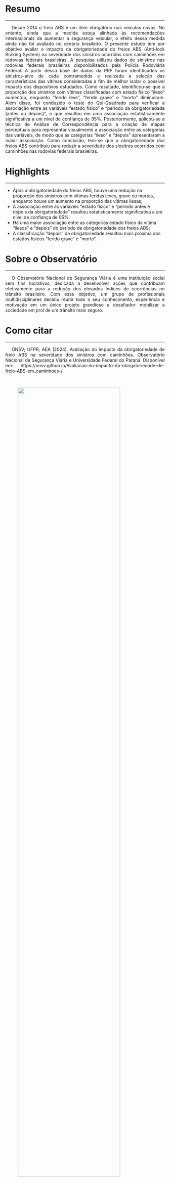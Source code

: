 <style>
p {
  text-align: justify;  
  text-indent: 20px;   
}
</style>  

# Resumo {-}  

***  

<p>Desde 2014 o freio ABS é um item obrigatório nos veículos novos. No entanto, ainda que a medida esteja alinhada às recomendações internacionais de aumentar a segurança veicular, o efeito dessa medida ainda não foi avaliado no cenário brasileiro. O presente estudo tem por objetivo avaliar o impacto da obrigatoriedade do freios ABS (Anti-lock Braking System) na severidade dos sinistros ocorridos com caminhões em rodovias federais brasileiras. A pesquisa utilizou dados de sinistros nas rodovias federais brasileiras disponibilizados pela Polícia Rodoviária Federal. A partir dessa base de dados da PRF foram identificados os sinistros-alvo de cada contramedida e realizada a seleção das características das vítimas consideradas a fim de melhor isolar o possível impacto dos dispositivos estudados. Como resultado, identificou-se que a proporção dos sinistros com vítimas classificadas com estado físico "ileso" aumentou, enquanto "ferido leve", "ferido grave" e "morto" diminuiram. Além disso, foi conduzido o teste do Qui-Quadrado para verificar a associação entre as variáveis "estado físico" e "período da obrigatoriedade (antes ou depois)", o que resultou em uma associação estatisticamente significativa a um nível de confiança de 95%. Posteriormente, aplicou-se a técnica de Análise de Correspondência para a criação de mapas perceptuais para representar visualmente a associação entre as categorias das variáveis, de modo que as categorias "ileso" e "depois" apresentaram a maior associação. Como conclusão, tem-se que a obrigatoriedade dos freios ABS contribuiu para reduzir a severidade dos sinsitros ocorridos com caminhões nas rodovias federais brasileiras.   

# Highlights {-}  

***  

- Após a obrigatoriedade do freios ABS, houve uma redução na proporção dos sinistros com vítimas feridas leves, grave ou mortas, enquanto houve um aumento na proporção das vítimas ilesas;
- A associação entre as variáveis "estado físico" e "período antes e depois da obrigatoriedade" resultou estatisticamente siginificativa a um nível de confiança de 95%;
- Há uma maior associação entre as categorias estado físico da vítima "ilesos" e "depois" do período de obrigatoriedade dos freios ABS;  
- A classificação "depois" da obrigatoriedade resultou mais próxima dos estados físicos "ferido grave" e "morto". 

# Sobre o Observatório {-}   

***  

<p>O Observatório Nacional de Segurança Viária é uma instituição social sem fins lucrativos, dedicada a desenvolver ações que contribuam efetivamente para a redução dos elevados índices de ocorrências no trânsito brasileiro. Com esse objetivo, um grupo de profissionais multidisciplinares decidiu reunir todo o seu conhecimento, experiência e motivação em um único projeto grandioso e desafiador: mobilizar a sociedade em prol de um trânsito mais seguro.  


# Como citar {-}  

***   
<p>ONSV; UFPR; AEA (2024). Avaliação do impacto da obrigatoriedade de freio ABS na severidade dos sinistros com caminhões. Observatório Nacional de Segurança Viária e Universidade Federal do Paraná. Disponível em: https://onsv.github.io/Avaliacao-do-impacto-da-obrigatoriedade-de-freio-ABS-em_caminhoes-/

<br>  

:::{layout-ncol="3"}

:::{.left}

![](img/onsv_logo_main.png){width="80%" fig-align="center"}

:::

:::{.center}

![](img/Aea.png){width="60%" fig-align="center"}

:::
:::{.right}

![](img/marca_UFPR.png){width="60%" fig-align="center"}

:::

:::